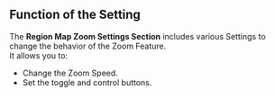 ## Function of the Setting

The **Region Map Zoom Settings Section** includes various Settings to change the behavior of the Zoom Feature.
<br/>It allows you to:
- Change the Zoom Speed.
- Set the toggle and control buttons.